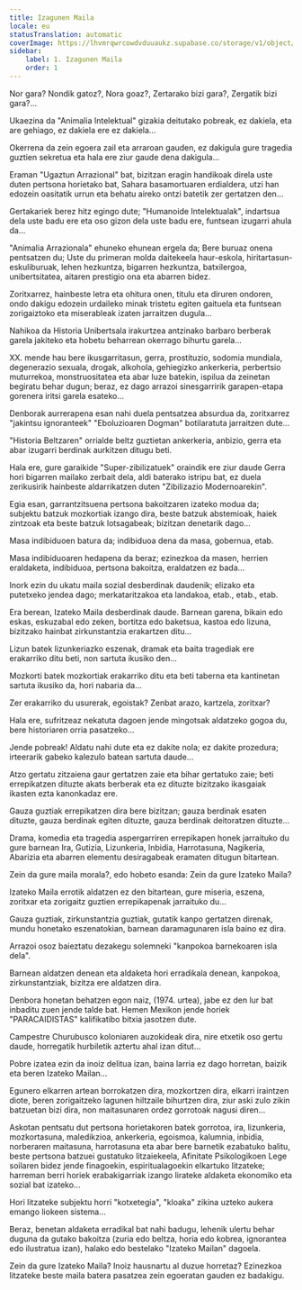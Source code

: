 ```yaml
---
title: Izagunen Maila
locale: eu
statusTranslation: automatic
coverImage: https://lhvmrqwrcowdvduuaukz.supabase.co/storage/v1/object/public/strapi-uploads/small_cover-tratado-de-psicologia-revolucionaria.webp-5e15e1cec4e0ebebcde5d7fc7565d8fd.webp
sidebar:
    label: 1. Izagunen Maila
    order: 1
---
```

Nor gara? Nondik gatoz?, Nora goaz?, Zertarako bizi gara?, Zergatik bizi gara?...

Ukaezina da "Animalia Intelektual" gizakia deitutako pobreak, ez dakiela, eta are gehiago, ez dakiela ere ez dakiela...

Okerrena da zein egoera zail eta arraroan gauden, ez dakigula gure tragedia guztien sekretua eta hala ere ziur gaude dena dakigula...

Eraman "Ugaztun Arrazional" bat, bizitzan eragin handikoak direla uste duten pertsona horietako bat, Sahara basamortuaren erdialdera, utzi han edozein oasitatik urrun eta behatu aireko ontzi batetik zer gertatzen den...

Gertakariek berez hitz egingo dute; "Humanoide Intelektualak", indartsua dela uste badu ere eta oso gizon dela uste badu ere, funtsean izugarri ahula da...

"Animalia Arrazionala" ehuneko ehunean ergela da; Bere buruaz onena pentsatzen du; Uste du primeran molda daitekeela haur-eskola, hiritartasun-eskuliburuak, lehen hezkuntza, bigarren hezkuntza, batxilergoa, unibertsitatea, aitaren prestigio ona eta abarren bidez.

Zoritxarrez, hainbeste letra eta ohitura onen, titulu eta diruren ondoren, ondo dakigu edozein urdaileko minak tristetu egiten gaituela eta funtsean zorigaiztoko eta miserableak izaten jarraitzen dugula...

Nahikoa da Historia Unibertsala irakurtzea antzinako barbaro berberak garela jakiteko eta hobetu beharrean okerrago bihurtu garela...

XX. mende hau bere ikusgarritasun, gerra, prostituzio, sodomia mundiala, degenerazio sexuala, drogak, alkohola, gehiegizko ankerkeria, perbertsio muturrekoa, monstruositatea eta abar luze batekin, ispilua da zeinetan begiratu behar dugun; beraz, ez dago arrazoi sinesgarririk garapen-etapa gorenera iritsi garela esateko...

Denborak aurrerapena esan nahi duela pentsatzea absurdua da, zoritxarrez "jakintsu ignoranteek" "Eboluzioaren Dogman" botilaratuta jarraitzen dute...

"Historia Beltzaren" orrialde beltz guztietan ankerkeria, anbizio, gerra eta abar izugarri berdinak aurkitzen ditugu beti.

Hala ere, gure garaikide "Super-zibilizatuek" oraindik ere ziur daude Gerra hori bigarren mailako zerbait dela, aldi baterako istripu bat, ez duela zerikusirik hainbeste aldarrikatzen duten "Zibilizazio Modernoarekin".

Egia esan, garrantzitsuena pertsona bakoitzaren izateko modua da; subjektu batzuk mozkortiak izango dira, beste batzuk abstemioak, haiek zintzoak eta beste batzuk lotsagabeak; bizitzan denetarik dago...

Masa indibiduoen batura da; indibiduoa dena da masa, gobernua, etab.

Masa indibiduoaren hedapena da beraz; ezinezkoa da masen, herrien eraldaketa, indibiduoa, pertsona bakoitza, eraldatzen ez bada...

Inork ezin du ukatu maila sozial desberdinak daudenik; elizako eta putetxeko jendea dago; merkataritzakoa eta landakoa, etab., etab., etab.

Era berean, Izateko Maila desberdinak daude. Barnean garena, bikain edo eskas, eskuzabal edo zeken, bortitza edo baketsua, kastoa edo lizuna, bizitzako hainbat zirkunstantzia erakartzen ditu...

Lizun batek lizunkeriazko eszenak, dramak eta baita tragediak ere erakarriko ditu beti, non sartuta ikusiko den...

Mozkorti batek mozkortiak erakarriko ditu eta beti taberna eta kantinetan sartuta ikusiko da, hori nabaria da...

Zer erakarriko du usurerak, egoistak? Zenbat arazo, kartzela, zoritxar?

Hala ere, sufritzeaz nekatuta dagoen jende mingotsak aldatzeko gogoa du, bere historiaren orria pasatzeko...

Jende pobreak! Aldatu nahi dute eta ez dakite nola; ez dakite prozedura; irteerarik gabeko kalezulo batean sartuta daude...

Atzo gertatu zitzaiena gaur gertatzen zaie eta bihar gertatuko zaie; beti errepikatzen dituzte akats berberak eta ez dituzte bizitzako ikasgaiak ikasten ezta kanonkadaz ere.

Gauza guztiak errepikatzen dira bere bizitzan; gauza berdinak esaten dituzte, gauza berdinak egiten dituzte, gauza berdinak deitoratzen dituzte...

Drama, komedia eta tragedia aspergarriren errepikapen honek jarraituko du gure barnean Ira, Gutizia, Lizunkeria, Inbidia, Harrotasuna, Nagikeria, Abarizia eta abarren elementu desiragabeak eramaten ditugun bitartean.

Zein da gure maila morala?, edo hobeto esanda: Zein da gure Izateko Maila?

Izateko Maila errotik aldatzen ez den bitartean, gure miseria, eszena, zoritxar eta zorigaitz guztien errepikapenak jarraituko du...

Gauza guztiak, zirkunstantzia guztiak, gutatik kanpo gertatzen direnak, mundu honetako eszenatokian, barnean daramagunaren isla baino ez dira.

Arrazoi osoz baieztatu dezakegu solemneki "kanpokoa barnekoaren isla dela".

Barnean aldatzen denean eta aldaketa hori erradikala denean, kanpokoa, zirkunstantziak, bizitza ere aldatzen dira.

Denbora honetan behatzen egon naiz, (1974. urtea), jabe ez den lur bat inbaditu zuen jende talde bat. Hemen Mexikon jende horiek "PARACAIDISTAS" kalifikatibo bitxia jasotzen dute.

Campestre Churubusco koloniaren auzokideak dira, nire etxetik oso gertu daude, horregatik hurbiletik aztertu ahal izan ditut...

Pobre izatea ezin da inoiz delitua izan, baina larria ez dago horretan, baizik eta beren Izateko Mailan...

Egunero elkarren artean borrokatzen dira, mozkortzen dira, elkarri iraintzen diote, beren zorigaitzeko lagunen hiltzaile bihurtzen dira, ziur aski zulo zikin batzuetan bizi dira, non maitasunaren ordez gorrotoak nagusi diren...

Askotan pentsatu dut pertsona horietakoren batek gorrotoa, ira, lizunkeria, mozkortasuna, maledikzioa, ankerkeria, egoismoa, kalumnia, inbidia, norberaren maitasuna, harrotasuna eta abar bere barnetik ezabatuko balitu, beste pertsona batzuei gustatuko litzaiekeela, Afinitate Psikologikoen Lege soilaren bidez jende finagoekin, espiritualagoekin elkartuko litzateke; harreman berri horiek erabakigarriak izango lirateke aldaketa ekonomiko eta sozial bat izateko...

Hori litzateke subjektu horri "kotxetegia", "kloaka" zikina uzteko aukera emango liokeen sistema...

Beraz, benetan aldaketa erradikal bat nahi badugu, lehenik ulertu behar duguna da gutako bakoitza (zuria edo beltza, horia edo kobrea, ignorantea edo ilustratua izan), halako edo bestelako "Izateko Mailan" dagoela.

Zein da gure Izateko Maila? Inoiz hausnartu al duzue horretaz? Ezinezkoa litzateke beste maila batera pasatzea zein egoeratan gauden ez badakigu.

